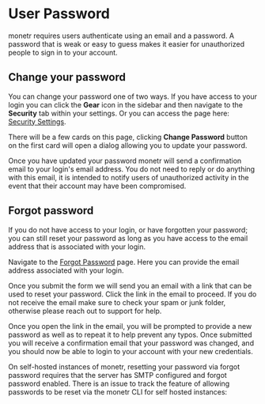 
# User Password

monetr requires users authenticate using an email and a password. A password that is weak or easy to guess makes it
easier for unauthorized people to sign in to your account.

<div className='mt-8 pointer-events-none select-none w-full mb-[-15%]'>
    <div className="w-[125%] h-[125%] scale-75 origin-top-left aspect-video-vertical lg:aspect-video">
        <MonetrWrapper initialRoute='/settings/security'>
            <Monetr />
        </MonetrWrapper>
    </div>
</div>

## Change your password

You can change your password one of two ways. If you have access to your login you can click the **Gear** icon in the
sidebar and then navigate to the **Security** tab within your settings. Or you can access the page here: [Security
Settings](https://my.monetr.app/settings/security).

There will be a few cards on this page, clicking **Change Password** button on the first card will open a dialog
allowing you to update your password.

Once you have updated your password monetr will send a confirmation email to your login's email address. You do not need
to reply or do anything with this email, it is intended to notify users of unauthorized activity in the event that their
account may have been compromised.

## Forgot password

If you do not have access to your login, or have forgotten your password; you can still reset your password as long as
you have access to the email address that is associated with your login.

Navigate to the [Forgot Password](https://my.monetr.app/password/forgot) page. Here you can provide the email address
associated with your login.

Once you submit the form we will send you an email with a link that can be used to reset your password. Click the link
in the email to proceed. If you do not receive the email make sure to check your spam or junk folder, otherwise please
reach out to support for help.

Once you open the link in the email, you will be prompted to provide a new password as well as to repeat it to help
prevent any typos. Once submitted you will receive a confirmation email that your password was changed, and you should
now be able to login to your account with your new credentials.

<Callout type="info">
  On self-hosted instances of monetr, resetting your password via forgot password requires that the server has SMTP
  configured and forgot password enabled. There is an issue to track the feature of allowing passwords to be reset via
  the monetr CLI for self hosted instances: <GithubIssue prefix='feature' issueNumber={ 1969 } />
</Callout>

